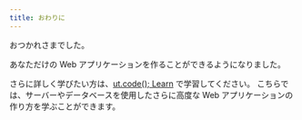 ```yaml
---
title: おわりに
---
```


おつかれさまでした。

あなただけの Web アプリケーションを作ることができるようになりました。

さらに詳しく学びたい方は、[ut.code(); Learn](https://learn.utcode.net/) で学習してください。
こちらでは、サーバーやデータベースを使用したさらに高度な Web アプリケーションの作り方を学ぶことができます。
